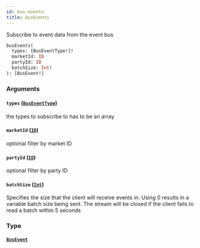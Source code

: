 ```yaml
---
id: bus-events
title: busEvents
---
```



Subscribe to event data from the event bus

```graphql
busEvents(
  types: [BusEventType!]!
  marketId: ID
  partyId: ID
  batchSize: Int!
): [BusEvent!]
```


### Arguments

#### `types` ([`BusEventType`](/docs/testnet/graphql/enums/bus-event-type))

the types to subscribe to has to be an array


#### `marketId` ([`ID`](/docs/testnet/graphql/scalars/id))

optional filter by market ID


#### `partyId` ([`ID`](/docs/testnet/graphql/scalars/id))

optional filter by party ID


#### `batchSize` ([`Int`](/docs/testnet/graphql/scalars/int))

Specifies the size that the client will receive events in. Using 0 results in a variable batch size being sent. The stream will be closed if the client fails to read a batch within 5 seconds


### Type

#### [`BusEvent`](/docs/testnet/graphql/objects/bus-event) 






